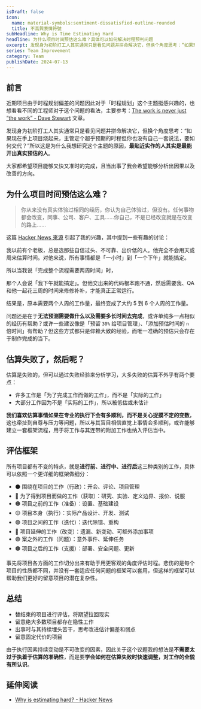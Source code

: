 ```yaml
---
isDraft: false
icon:
  name: material-symbols:sentiment-dissatisfied-outline-rounded
  title: 不高興表情符號
subHeadline: Why is Time Estimating Hard
headline: 为什么项目时间预估这么难？具体可以如何解决时程预判问题
excerpt: 发现身为初阶打工人其实通常只是看见问题并拼命解决它，但换个角度思考：“如果现在手上项目烧起来，主管定个超乎预期的时程但你也没有自己一套说法，要如何交代？”，最贴近实作的人其实是最能开出真实预估的人。参考：The work is never just “the work” - Dave Stewart 文章。
series: Team Improvement
category: Team
publishDate: 2024-07-13
---
```


## 前言

近期项目由于时程规划偏差的问题因此对于「时程规划」这个主题挺感兴趣的，也想看看不同的工程师对于这个问题的看法，主要参考：[The work is never just “the work” - Dave Stewart](https://davestewart.co.uk/blog/the-work-is-never-just-the-work/) 文章。

发现身为初阶打工人其实通常只是看见问题并拼命解决它，但换个角度思考：“如果现在手上项目烧起来，主管定个超乎预期的时程但你也没有自己一套说法，要如何交代？”所以这是为什么我想研究这个主题的原因，**最贴近实作的人其实是最能开出真实预估的人**。

大家都希望项目能够又快又准时的完成，且当出事了我会希望能够分析出因果以及改善的方向。

## 为什么项目时间预估这么难？

> 你从来没有真实体验过相同的经历，你认为自己体验过，但没有。任何事物都会改变，同事、公司、客户、工具……你自己，不是已经改变就是在改变的路上……

这篇 [Hacker News 來源](https://news.ycombinator.com/item?id=36160200) 引起了我的兴趣，其中提到一些有趣的讨论：

我以前有个老板，总是选那些自信过头、不可靠、出价低的人。他完全不会用天或周来估算时间。对他来说，所有事情都是「一小时」到「一个下午」就能搞定。

所以当我说「完成整个流程需要两周时间」时，

那个人会说「我下午就能搞定」。但他交出来的代码根本跑不通，然后需要我、QA 和他一起花三周的时间来修修补补，才能真正正常运行。

结果是，原本需要两个人周的工作量，最终变成了大约 5 到 6 个人周的工作量。

问题还是在于**无法预测需要做什么以及需要多长时间去完成**，或许单纯多一点相似的经历有帮助？或许一些建议像是「预留 `30%` 给项目管理」、「添加预估时间的 `n` 倍时间」有帮助？但这些方式都只是仰赖大致的经验，而唯一准确的预估只会存在于制作完成的当下。

## 估算失败了，然后呢？

估算是失败的，但可以通过失败经验来分析学习，大多失败的估算不外乎有两个要点：

- 许多工作是「为了完成工作而做的工作」，而不是「实际的工作」
- 大部分工作因为不是「实际的工作」，所以被低估或未估计

**我们喜欢估算事情如果在专业的执行下会有多顺利，而不是关心捉摸不定的变数**，这也牵扯到自尊与压力等问题，所以与其盲目相信直觉上事情会多顺利，或许能够建立一套框架流程，用于将工作与其连带的附加工作也纳入评估当中。

## 评估框架

所有项目都有不变的特点，就是**进行前、进行中、进行后**这三种类别的工作，具体可以依照一个更详细的框架做细分：

- ⚫ 围绕在项目的工作（行政）：开会、评论、项目管理
- 🔴 为了得到项目而做的工作（获取）：研究、实验、定义边界、报价、说服
- 🟠 项目之前的工作（准备）：设置、基础建设
- 🟡 项目本身（执行）：实际产品设计、开发、测试
- 🟢 项目之间的工作（迭代）：迭代除错、重构
- 🔵 项目延伸的工作（改变）：遗漏、新变动、可额外添加事项
- 🟣 案之外的工作（问题）：意外事件、延伸任务
- 🟤 项目之后的工作（支援）：部署、安全问题、更新

事先将项目各方面的工作切分出来有助于用更客观的角度评估时程。悲伤的是每个项目的性质都不同，并没有一套适应任何问题的框架可以套用，但这样的框架可以帮助我们更好的留意项目的潜在复杂性。

## 总结

- 替结束的项目进行评估，将期望拉回现实
- 留意绝大多数项目都存在隐性工作
- 出事时与其持续埋头苦干，思考改进估计偏差和弱点
- 留意固定代价的项目

由于执行因素持续变动是不可改变的因素，因此关于这个议题我的想法是**不需要太过于执着于估算的准确性**，而是要**学会如何在估算失败时快速调整，对工作的全貌有所认识**。

## 延伸阅读

- [Why is estimating hard? - Hacker News](https://news.ycombinator.com/item?id=36160200)
